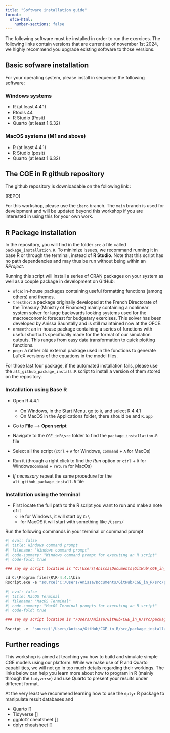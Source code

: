 ```yaml
---
title: "Software installation guide"
format: 
  ofce-html:
    number-sections: false
---
```


The following software must be installed in order to run the exercices. The following links contain versions that are current as of november 1st 2024, we highly recommend you upgrade existing software to those versions.

## Basic sofware installation

For your operating system, please install in sequence the following software:

### Windows systems

-   R (at least 4.4.1)
-   Rtools 44
-   R Studio (Posit)
-   Quarto (at least 1.6.32)

### MacOS systems (M1 and above)

-   R (at least 4.4.1)
-   R Studio (posit)
-   Quarto (at least 1.6.32)

## The CGE in R github repository

The github repository is downloadable on the following link :

\[REPO\]

For this workshop, please use the `ibero` branch. The `main` branch is used for development and will be updated beyond this workshop if you are interested in using this for your own work.

## R Package installation

In the repository, you will find in the folder `src` a file called `package_installation.R`. To minimize issues, we recommand running it in base R or through the terminal, instead of **R Studio**. Note that this script has no path dependencies and may thus be run without being within an *RProject*.

Running this script will install a series of CRAN packages on your system as well as a couple package in development on GitHub:

-   `ofce`: in-house packages containing useful formatting functions (among others) and themes.
-   `tresthor`: a package originally developed at the French Directorate of the Treasury (Ministry of Finances) mainly containing a nonlinear system solver for large backwards looking systems used for the macroeconomic forecast for budgetary exercises. This solver has been developed by Anissa Saumtally and is still maintained now at the OFCE.
-   `ermeeth`: an in-house package containing a series of functions with useful shortcuts specifically made for the format of our simulation outputs. This ranges from easy data transformation to quick plotting functions.
-   `pegr`: a rather old external package used in the functions to generate LaTeX versions of the equations in the model files.

For those last four package, if the automated installation fails, please use the `alt_github_package_install.R` script to install a version of them stored on the repository.

### Installation using Base R

- Open R 4.4.1

  + On Windows, in the Start Menu, go to `R`, and select R 4.4.1
  + On MacOS in the Applications folder, there should be and `R.app`
  
- Go to **File** --> **Open script**

- Navigate to the `CGE_inR\src` folder to find the `package_installation.R` file
- Select all the script (`ctrl` + `A` for Windows, `command` + `A` for MacOs)
- Run it (through a right click to find the *Run* option or `ctrl` + `R` for Windows`command` + `return` for MacOs)

- *If necessary* repeat the same procedure for the  `alt_github_package_install.R` file

### Installation using the terminal

- First locate the full path to the R script you want to run and make a note of it
  + ie for Windows, it will start by `C:\` 
  + for MacOS it will start with something like `/Users/`
  
Run the following commands in your terminal or command prompt

```r
#| eval: false
#| title: Windows command prompt
#| filename: "Windows command prompt"
#| code-summary: "Windows command prompt for executing an R script"
#| code-fold: true

### say my script location is "C:\Users\Anissa\Documents\GitHub\CGE_in_R\src\package_installation.R"

cd C:\Program files\R\R-4.4.1\bin
Rscript.exe -e "source('C:/Users/Anissa/Documents/GitHub/CGE_in_R/src/package_installation.R')" # note the chage in direction for the slashes

```

```r
#| eval: false
#| title: MacOS Terminal
#| filename: "MacOS Terminal"
#| code-summary: "MacOS Terminal prompts for executing an R script"
#| code-fold: true

### say my script location is "/Users/Anissa/GitHub/CGE_in_R/src/package_installation.R"

Rscript -e  "source('/Users/Anissa/GitHub/CGE_in_R/src/package_installation.R')" 

```
  

## Further readings

This workshop is aimed at teaching you how to build and simulate simple CGE models using our platform. While we make use of R and Quarto capabilities, we will not go in too much details regarding their workings. The links below can help you learn more about how to program in R (mainly through the `tidyverse`) and use Quarto to present your results under different format.

At the very least we recommend learning how to use the `dplyr` R package to manipulate result databases and

-   Quarto \[\]
-   Tidyverse \[\]
-   ggplot2 cheatsheet \[\]
-   dplyr cheatsheet \[\]
